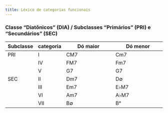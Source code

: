 ```yaml
---
title: Léxico de categorias funcionais
---
```


### Classe "Diatônicos" (DIA) / Subclasses "Primários" (PRI) e "Secundários" (SEC)

| Subclasse | categoria | Dó maior                       | Dó menor                       |
|-----------|-----------|--------------------------------|--------------------------------|
| PRI       | I         | CM7                            | Cm7                            |
|           | IV        | FM7                            | Fm7                            |
|           | V         | G7                             | G7                             |
| SEC       | II        | Dm7                            | D∅                             |
|           | III       | Em7                            | E$\flat$M7                     |
|           | VI        | Am7                            | A$\flat$M7                     |
|           | VII       | B∅                             | B°                             |
